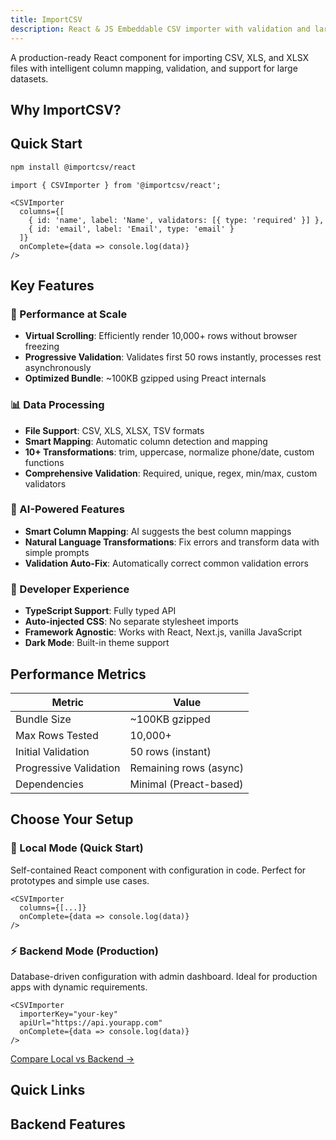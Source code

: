 ```yaml
---
title: ImportCSV
description: React & JS Embeddable CSV importer with validation and large dataset support
---
```


A production-ready React component for importing CSV, XLS, and XLSX files with intelligent column mapping, validation, and support for large datasets.

## Why ImportCSV?

<Cards>
  <Card title="⚡ High Performance" description="Handle 10,000+ rows with virtual scrolling and progressive validation" />
  <Card title="📦 Lightweight" description="~100KB gzipped bundle, optimized with Preact" />
  <Card title="🎨 Zero Config" description="CSS auto-injected, no separate imports needed" />
  <Card title="🛠️ Production Ready" description="Built-in validation, transformations, and error handling" />
</Cards>

## Quick Start

```bash
npm install @importcsv/react
```

```tsx
import { CSVImporter } from '@importcsv/react';

<CSVImporter
  columns={[
    { id: 'name', label: 'Name', validators: [{ type: 'required' }] },
    { id: 'email', label: 'Email', type: 'email' }
  ]}
  onComplete={data => console.log(data)}
/>
```

## Key Features

### 🚀 Performance at Scale
- **Virtual Scrolling**: Efficiently render 10,000+ rows without browser freezing
- **Progressive Validation**: Validates first 50 rows instantly, processes rest asynchronously
- **Optimized Bundle**: ~100KB gzipped using Preact internals

### 📊 Data Processing
- **File Support**: CSV, XLS, XLSX, TSV formats
- **Smart Mapping**: Automatic column detection and mapping
- **10+ Transformations**: trim, uppercase, normalize phone/date, custom functions
- **Comprehensive Validation**: Required, unique, regex, min/max, custom validators

### 🤖 AI-Powered Features
- **Smart Column Mapping**: AI suggests the best column mappings
- **Natural Language Transformations**: Fix errors and transform data with simple prompts
- **Validation Auto-Fix**: Automatically correct common validation errors

### 🎨 Developer Experience
- **TypeScript Support**: Fully typed API
- **Auto-injected CSS**: No separate stylesheet imports
- **Framework Agnostic**: Works with React, Next.js, vanilla JavaScript
- **Dark Mode**: Built-in theme support

## Performance Metrics

| Metric | Value |
|--------|-------|
| Bundle Size | ~100KB gzipped |
| Max Rows Tested | 10,000+ |
| Initial Validation | 50 rows (instant) |
| Progressive Validation | Remaining rows (async) |
| Dependencies | Minimal (Preact-based) |

## Choose Your Setup

### 🚀 Local Mode (Quick Start)
Self-contained React component with configuration in code. Perfect for prototypes and simple use cases.

```tsx
<CSVImporter
  columns={[...]}
  onComplete={data => console.log(data)}
/>
```

### ⚡ Backend Mode (Production)
Database-driven configuration with admin dashboard. Ideal for production apps with dynamic requirements.

```tsx
<CSVImporter
  importerKey="your-key"
  apiUrl="https://api.yourapp.com"
  onComplete={data => console.log(data)}
/>
```

[Compare Local vs Backend →](/backend/comparison)

## Quick Links

<Cards>
  <Card title="🚀 Getting Started" href="/getting-started" description="5-minute setup guide" />
  <Card title="🎮 Playground" href="/playground" description="Interactive configuration tool" />
  <Card title="📖 API Reference" href="/api" description="Complete props and methods" />
  <Card title="💡 Examples" href="/examples/basic" description="Production-ready examples" />
</Cards>

## Backend Features

<Cards>
  <Card title="🔧 Backend Setup" href="/backend/getting-started" description="Set up FastAPI backend and database" />
  <Card title="📊 Admin Dashboard" href="/backend/admin-dashboard" description="Manage importers through web UI" />
  <Card title="🔌 API Reference" href="/backend/api-reference" description="REST API documentation" />
  <Card title="⚖️ Choose Your Mode" href="/backend/comparison" description="Local vs Backend comparison" />
</Cards>
